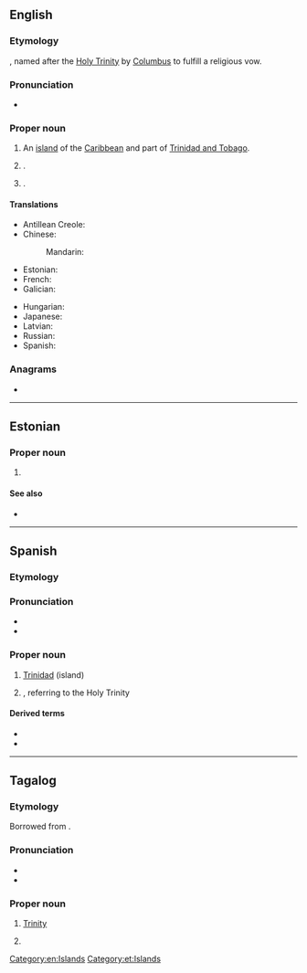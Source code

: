 {{also|trinidad}}
==English==
{{wikipedia}}
{{slim-wikipedia|Trinidad (disambiguation)}}

===Etymology===
{{bor|en|es|trinidad||trinity}}, named after the [[Holy Trinity]] by [[Columbus]] to fulfill a religious vow.

===Pronunciation===
* {{audio|en|LL-Q1860 (eng)-Vealhurl-Trinidad.wav|Audio (UK)}}

===Proper noun===
{{en-proper noun}}

# An [[island]] of the [[Caribbean]] and part of [[Trinidad and Tobago]].
# {{place|en|home rule municipality/county seat|co/Las Animas County|s/Colorado|c/USA}}.
# {{place|en|city|co/Humboldt County|s/California|c/US}}.

====Translations====
{{trans-top|an island of the Caribbean}}
* Antillean Creole: {{t|gcf|Trinidad}}
* Chinese:
*: Mandarin: {{t+|cmn|特立尼达岛|tr=Tèlìnídádǎo}}
* Estonian: {{t|et|Trinidad}}
* French: {{t+|fr|Trinité|f}}
* Galician: {{t|gl|Trinidade|f}}
{{trans-mid}}
* Hungarian: {{t+|hu|Trinidad}}
* Japanese: {{t|ja|トリニダード島|tr=torinidādotō}}
* Latvian: {{t|lv|Trinidāda|f}}
* Russian: {{t+|ru|Тринида́д|m}}
* Spanish: {{t+|es|Trinidad|f}}
{{trans-bottom}}

===Anagrams===
* {{anagrams|en|a=addiinrt|tindarid}}

[[Category:en:Islands]]

----

==Estonian==
{{wikipedia|lang=et}}

===Proper noun===
{{head|et|proper noun}}

# {{l|en|Trinidad}}

====See also====
* {{l|et|Trinidad ja Tobago}}

[[Category:et:Islands]]

----

==Spanish==

===Etymology===
{{m|es|trinidad||trinity}}

===Pronunciation===
{{es-IPA}}
* {{audio|es|LL-Q1321 (spa)-Millars-Trinidad.wav|Audio}}
* {{rhymes|es|ad|s=3}}

===Proper noun===
{{head|es|proper noun|f}}

# [[#English|Trinidad]] (island)
# {{given name|es|female}}, referring to the Holy Trinity

====Derived terms====
* {{l|es|trinidadiano}}
* {{l|es|Trinidad y Tobago}}

{{C|es|Islands}}

----

==Tagalog==

===Etymology===
Borrowed from {{bor|tl|es|trinidad}}.

===Pronunciation===
* {{hyph|tl|Trini|dad}}
* {{tl-IPA|trinidád}}

===Proper noun===
{{tl-noun|Trinidád}}

# {{lb|tl|Christianity}} [[Trinity]]
#: {{syn|tl|Santatlo}}
# {{place|tl|island|c/Trinidad and Tobago|t=Trinidad}}